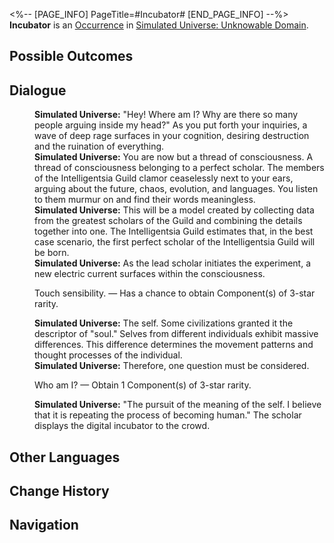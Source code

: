 <%-- [PAGE_INFO]
PageTitle=#Incubator#
[END_PAGE_INFO] --%>
{{Stub}}
{{Simulated Universe Event Infobox
|id            = 10001-1
|title         = 
|image         = Occurrence Incubator.png
|domains_su    = 
|domains_swarm = 
|domains_gng   = 
|domains_du    = 
|domains_und   = Unknown
|requirements  = 
|prev          = 
|next          = 
|characters    = 
|factions      = 
|order         = 
|order_du      = 
}}
'''Incubator''' is an [[Simulated Universe/Occurrence|Occurrence]] in [[Simulated Universe: Unknowable Domain]].

==Possible Outcomes==
{{Possible Outcomes
|choice_1 = Touch sensibility.

|choice_1_1 = Who am I?
|result_1_1 = Obtain 1 Component(s) of 3-star rarity.
}}
<!--
==Gameplay Notes==
* 
-->
==Dialogue==
{{Dialogue Start}}
:'''Simulated Universe:''' "Hey! Where am I? Why are there so many people arguing inside my head?" As you put forth your inquiries, a wave of deep rage surfaces in your cognition, desiring destruction and the ruination of everything.
:'''Simulated Universe:''' You are now but a thread of consciousness. A thread of consciousness belonging to a perfect scholar. The members of the Intelligentsia Guild clamor ceaselessly next to your ears, arguing about the future, chaos, evolution, and languages. You listen to them murmur on and find their words meaningless.
:'''Simulated Universe:''' This will be a model created by collecting data from the greatest scholars of the Guild and combining the details together into one. The Intelligentsia Guild estimates that, in the best case scenario, the first perfect scholar of the Intelligentsia Guild will be born.
:'''Simulated Universe:''' As the lead scholar initiates the experiment, a new electric current surfaces within the consciousness.
:{{DIcon|Star}} Touch sensibility. &mdash; Has a chance to obtain Component(s) of 3-star rarity.
:'''Simulated Universe:''' The self. Some civilizations granted it the descriptor of "soul." Selves from different individuals exhibit massive differences. This difference determines the movement patterns and thought processes of the individual.
:'''Simulated Universe:''' Therefore, one question must be considered.
:{{DIcon|Star}} Who am I? &mdash; Obtain 1 Component(s) of 3-star rarity.
:'''Simulated Universe:''' "The pursuit of the meaning of the self. I believe that it is repeating the process of becoming human." The scholar displays the digital incubator to the crowd.
{{Dialogue End}}

==Other Languages==
{{Other Languages
|en   = Incubator
|zhs  = 培养皿
|zht  = 培養皿
|ja   = シャーレ
|ko   = 배양판
|es   = Incubadora
|fr   = Incubateur
|ru   = Инкубатор
|th   = จานเพาะเลี้ยง
|vi   = Lồng Ấp
|de   = Inkubator
|id   = Inkubator
|pt   = Incubadora
}}

==Change History==
{{Change History|null}}

==Navigation==
{{Occurrence Navbox}}